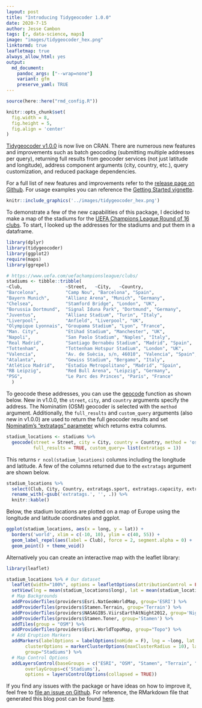 ```yaml
---
layout: post
title: "Introducing Tidygeocoder 1.0.0"
date: 2020-7-15
author: Jesse Cambon
tags: [r, data-science, maps]
image: "images/tidygeocoder_hex.png"
linktormd: true
leafletmap: true
always_allow_html: yes
output:
  md_document:
    pandoc_args: ["--wrap=none"]
    variant: gfm
    preserve_yaml: TRUE 
---
```


<!--
Steps:

1. Run with output: html_document (comment out `source(here::here("rmd_config.R"))` )
2. Run with this this output statement:

output: 
  md_document:
    pandoc_args: ["--wrap=none"]
    variant: gfm
    preserve_yaml: TRUE 
-->

```r
source(here::here("rmd_config.R"))

knitr::opts_chunk$set(
  fig.width = 8,
  fig.height = 5,
  fig.align = 'center'
)
``` 

[Tidygeocoder v1.0.0](https://jessecambon.github.io/tidygeocoder/index.html) is now live on CRAN. There are numerous new features and improvements such as batch geocoding (submitting multiple addresses per query), returning full results from geocoder services (not just latitude and longitude), address component arguments (city, country, etc.), query customization, and reduced package dependencies.

For a full list of new features and improvements refer to the [release page on Github](https://github.com/jessecambon/tidygeocoder/releases/tag/v1.0.0). For usage examples you can reference the [Getting Started vignette](https://jessecambon.github.io/tidygeocoder/articles/tidygeocoder.html).

```r
knitr::include_graphics('../images/tidygeocoder_hex.png')
```

To demonstrate a few of the new capabilities of this package, I decided to make a map of the stadiums for the [UEFA Champions League Round of 16 clubs](https://www.uefa.com/uefachampionsleague/draws/2020/2001141/). To start, I looked up the addresses for the stadiums and put them in a dataframe.

```r
library(dplyr)
library(tidygeocoder)
library(ggplot2)
require(maps)
library(ggrepel)

# https://www.uefa.com/uefachampionsleague/clubs/
stadiums <- tibble::tribble(
~Club,                ~Street,   ~City,   ~Country,
"Barcelona",          "Camp Nou", "Barcelona", "Spain",
"Bayern Munich",      "Allianz Arena", "Munich", "Germany",
"Chelsea",            "Stamford Bridge", "London", "UK",
"Borussia Dortmund",  "Signal Iduna Park", "Dortmund", "Germany",
"Juventus",           "Allianz Stadium", "Turin", "Italy",
"Liverpool",          "Anfield", "Liverpool", "UK",
"Olympique Lyonnais", "Groupama Stadium", "Lyon", "France",
"Man. City",          "Etihad Stadium", "Manchester", "UK",
"Napoli",             "San Paolo Stadium", "Naples", "Italy",
"Real Madrid",        "Santiago Bernabéu Stadium", "Madrid", "Spain",
"Tottenham",          "Tottenham Hotspur Stadium", "London", "UK",
"Valencia",           "Av. de Suècia, s/n, 46010", "Valencia", "Spain",
"Atalanta",           "Gewiss Stadium", "Bergamo", "Italy",
"Atlético Madrid",    "Estadio Metropolitano", "Madrid", "Spain",
"RB Leipzig",         "Red Bull Arena", "Leipzig", "Germany",
"PSG",                "Le Parc des Princes", "Paris", "France"
  )
```

To geocode these addresses, you can use the [geocode](https://jessecambon.github.io/tidygeocoder/reference/geocode.html) function as shown below. New in v1.0.0, the `street`, `city`, and `country` arguments specify the address. The Nominatim (OSM) geocoder is selected with the `method` argument. Additionally, the `full_results` and `custom_query` arguments (also new in v1.0.0) are used to return the full geocoder results and set [Nominatim's "extratags" parameter](https://nominatim.org/release-docs/develop/api/Search/#parameters) which returns extra columns. 

```r
stadium_locations <- stadiums %>%
  geocode(street = Street, city = City, country = Country, method = 'osm', 
          full_results = TRUE, custom_query= list(extratags = 1))
```

This returns `r ncol(stadium_locations)` columns including the longitude and latitude. A few of the columns returned due to the `extratags` argument are shown below.

```r
stadium_locations %>%
  select(Club, City, Country, extratags.sport, extratags.capacity, extratags.operator, extratags.wikipedia) %>%
  rename_with(~gsub('extratags.', '', .)) %>%
  knitr::kable()
```

Below, the stadium locations are plotted on a map of Europe using the longitude and latitude coordinates and ggplot.

```r
ggplot(stadium_locations, aes(x = long, y = lat)) +
  borders('world', xlim = c(-10, 10), ylim = c(40, 55)) +
  geom_label_repel(aes(label = Club), force = 2, segment.alpha = 0) + 
  geom_point() + theme_void() 
```

Alternatively you can create an interactive map with the leaflet library:

```r
library(leaflet)

stadium_locations %>% # Our dataset
  leaflet(width="100%", options = leafletOptions(attributionControl = FALSE)) %>%
  setView(lng = mean(stadium_locations$long), lat = mean(stadium_locations$lat), zoom = 4) %>%
  # Map Backgrounds
  addProviderTiles(providers$Esri.NatGeoWorldMap, group='ESRI') %>% 
  addProviderTiles(providers$Stamen.Terrain, group='Terrain') %>%
  addProviderTiles(providers$NASAGIBS.ViirsEarthAtNight2012, group='Night') %>%
  addProviderTiles(providers$Stamen.Toner, group='Stamen') %>%
  addTiles(group = "OSM") %>%
  addProviderTiles(providers$Esri.WorldTopoMap, group="Topo") %>%
  # Add Eruption Markers
  addMarkers(labelOptions = labelOptions(noHide = F), lng = ~long, lat = ~lat,
       clusterOptions = markerClusterOptions(maxClusterRadius = 10), label= ~Club,
       group="Stadiums") %>%
  # Map Control Options
  addLayersControl(baseGroups = c("ESRI", "OSM", "Stamen", "Terrain", "Topo", "Night"),
       overlayGroups=c('Stadiums'),
       options = layersControlOptions(collapsed = TRUE))
```


If you find any issues with the package or have ideas on how to improve it, feel free to [file an issue on Github](https://github.com/jessecambon/tidygeocoder/issues). For reference, the RMarkdown file that generated this blog post can be found [here](https://github.com/jessecambon/jessecambon.github.io/tree/master/_posts/2020-07-15-tidygeocoder-1-0-0.Rmd).
